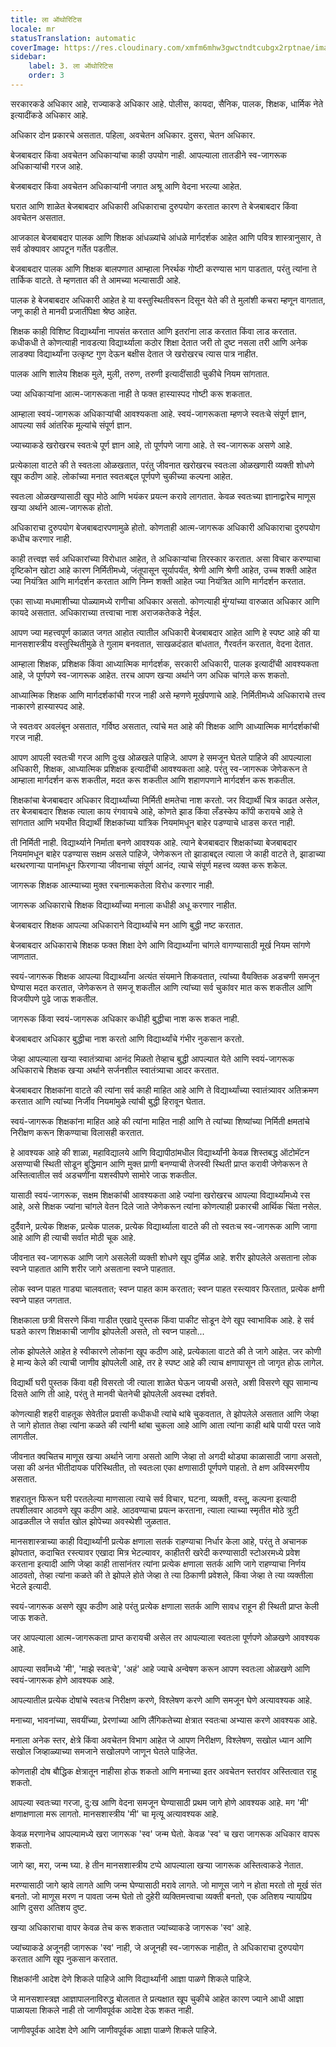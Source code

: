 ```yaml
---
title: ला ऑथोरिटिस
locale: mr
statusTranslation: automatic
coverImage: https://res.cloudinary.com/xmfm6mhw3gwctndtcubgx2rptnae/image/upload/v1740337243/small_cover_educacion_fundamental_a051170f1c.webp
sidebar:
    label: 3. ला ऑथोरिटिस
    order: 3
---
```

सरकारकडे अधिकार आहे, राज्याकडे अधिकार आहे. पोलीस, कायदा, सैनिक, पालक, शिक्षक, धार्मिक नेते इत्यादींकडे अधिकार आहे.

अधिकार दोन प्रकारचे असतात. पहिला, अवचेतन अधिकार. दुसरा, चेतन अधिकार.

बेजबाबदार किंवा अवचेतन अधिकार्‍यांचा काही उपयोग नाही. आपल्याला तातडीने स्व-जागरूक अधिकार्‍यांची गरज आहे.

बेजबाबदार किंवा अवचेतन अधिकार्‍यांनी जगात अश्रू आणि वेदना भरल्या आहेत.

घरात आणि शाळेत बेजबाबदार अधिकारी अधिकाराचा दुरुपयोग करतात कारण ते बेजबाबदार किंवा अवचेतन असतात.

आजकाल बेजबाबदार पालक आणि शिक्षक आंधळ्यांचे आंधळे मार्गदर्शक आहेत आणि पवित्र शास्त्रानुसार, ते सर्व डोक्यावर आपटून गर्तेत पडतील.

बेजबाबदार पालक आणि शिक्षक बालपणात आम्हाला निरर्थक गोष्टी करण्यास भाग पाडतात, परंतु त्यांना ते तार्किक वाटते. ते म्हणतात की ते आमच्या भल्यासाठी आहे.

पालक हे बेजबाबदार अधिकारी आहेत हे या वस्तुस्थितीवरून दिसून येते की ते मुलांशी कचरा म्हणून वागतात, जणू काही ते मानवी प्रजातींपेक्षा श्रेष्ठ आहेत.

शिक्षक काही विशिष्ट विद्यार्थ्यांना नापसंत करतात आणि इतरांना लाड करतात किंवा लाड करतात. कधीकधी ते कोणत्याही नावडत्या विद्यार्थ्याला कठोर शिक्षा देतात जरी तो दुष्ट नसला तरी आणि अनेक लाडक्या विद्यार्थ्यांना उत्कृष्ट गुण देऊन बक्षीस देतात जे खरोखरच त्यास पात्र नाहीत.

पालक आणि शालेय शिक्षक मुले, मुली, तरुण, तरुणी इत्यादींसाठी चुकीचे नियम सांगतात.

ज्या अधिकार्‍यांना आत्म-जागरूकता नाही ते फक्त हास्यास्पद गोष्टी करू शकतात.

आम्हाला स्वयं-जागरूक अधिकार्‍यांची आवश्यकता आहे. स्वयं-जागरूकता म्हणजे स्वतःचे संपूर्ण ज्ञान, आपल्या सर्व आंतरिक मूल्यांचे संपूर्ण ज्ञान.

ज्याच्याकडे खरोखरच स्वतःचे पूर्ण ज्ञान आहे, तो पूर्णपणे जागा आहे. ते स्व-जागरूक असणे आहे.

प्रत्येकाला वाटते की ते स्वतःला ओळखतात, परंतु जीवनात खरोखरच स्वतःला ओळखणारी व्यक्ती शोधणे खूप कठीण आहे. लोकांच्या मनात स्वतःबद्दल पूर्णपणे चुकीच्या कल्पना आहेत.

स्वतःला ओळखण्यासाठी खूप मोठे आणि भयंकर प्रयत्न करावे लागतात. केवळ स्वतःच्या ज्ञानाद्वारेच माणूस खऱ्या अर्थाने आत्म-जागरूक होतो.

अधिकाराचा दुरुपयोग बेजबाबदारपणामुळे होतो. कोणताही आत्म-जागरूक अधिकारी अधिकाराचा दुरुपयोग कधीच करणार नाही.

काही तत्त्वज्ञ सर्व अधिकारांच्या विरोधात आहेत, ते अधिकार्‍यांचा तिरस्कार करतात. असा विचार करण्याचा दृष्टिकोन खोटा आहे कारण निर्मितीमध्ये, जंतूपासून सूर्यापर्यंत, श्रेणी आणि श्रेणी आहेत, उच्च शक्ती आहेत ज्या नियंत्रित आणि मार्गदर्शन करतात आणि निम्न शक्ती आहेत ज्या नियंत्रित आणि मार्गदर्शन करतात.

एका साध्या मधमाशीच्या पोळ्यामध्ये राणीचा अधिकार असतो. कोणत्याही मुंग्यांच्या वारुळात अधिकार आणि कायदे असतात. अधिकाराच्या तत्त्वाचा नाश अराजकतेकडे नेईल.

आपण ज्या महत्त्वपूर्ण काळात जगत आहोत त्यातील अधिकारी बेजबाबदार आहेत आणि हे स्पष्ट आहे की या मानसशास्त्रीय वस्तुस्थितीमुळे ते गुलाम बनवतात, साखळदंडात बांधतात, गैरवर्तन करतात, वेदना देतात.

आम्हाला शिक्षक, प्रशिक्षक किंवा आध्यात्मिक मार्गदर्शक, सरकारी अधिकारी, पालक इत्यादींची आवश्यकता आहे, जे पूर्णपणे स्व-जागरूक आहेत. तरच आपण खऱ्या अर्थाने जग अधिक चांगले करू शकतो.

आध्यात्मिक शिक्षक आणि मार्गदर्शकांची गरज नाही असे म्हणणे मूर्खपणाचे आहे. निर्मितीमध्ये अधिकाराचे तत्त्व नाकारणे हास्यास्पद आहे.

जे स्वतःवर अवलंबून असतात, गर्विष्ठ असतात, त्यांचे मत आहे की शिक्षक आणि आध्यात्मिक मार्गदर्शकांची गरज नाही.

आपण आपली स्वतःची गरज आणि दुःख ओळखले पाहिजे. आपण हे समजून घेतले पाहिजे की आपल्याला अधिकारी, शिक्षक, आध्यात्मिक प्रशिक्षक इत्यादींची आवश्यकता आहे. परंतु स्व-जागरूक जेणेकरून ते आम्हाला मार्गदर्शन करू शकतील, मदत करू शकतील आणि शहाणपणाने मार्गदर्शन करू शकतील.

शिक्षकांचा बेजबाबदार अधिकार विद्यार्थ्यांच्या निर्मिती क्षमतेचा नाश करतो. जर विद्यार्थी चित्र काढत असेल, तर बेजबाबदार शिक्षक त्याला काय रंगवायचे आहे, कोणते झाड किंवा लँडस्केप कॉपी करायचे आहे ते सांगतात आणि भयभीत विद्यार्थी शिक्षकांच्या यांत्रिक नियमांमधून बाहेर पडण्याचे धाडस करत नाही.

ती निर्मिती नाही. विद्यार्थ्याने निर्माता बनणे आवश्यक आहे. त्याने बेजबाबदार शिक्षकांच्या बेजबाबदार नियमांमधून बाहेर पडण्यास सक्षम असले पाहिजे, जेणेकरून तो झाडाबद्दल त्याला जे काही वाटते ते, झाडाच्या थरथरणाऱ्या पानांमधून फिरणाऱ्या जीवनाचा संपूर्ण आनंद, त्याचे संपूर्ण महत्त्व व्यक्त करू शकेल.

जागरूक शिक्षक आत्म्याच्या मुक्त रचनात्मकतेला विरोध करणार नाही.

जागरूक अधिकाराचे शिक्षक विद्यार्थ्यांच्या मनाला कधीही अधू करणार नाहीत.

बेजबाबदार शिक्षक आपल्या अधिकाराने विद्यार्थ्यांचे मन आणि बुद्धी नष्ट करतात.

बेजबाबदार अधिकाराचे शिक्षक फक्त शिक्षा देणे आणि विद्यार्थ्यांना चांगले वागण्यासाठी मूर्ख नियम सांगणे जाणतात.

स्वयं-जागरूक शिक्षक आपल्या विद्यार्थ्यांना अत्यंत संयमाने शिकवतात, त्यांच्या वैयक्तिक अडचणी समजून घेण्यास मदत करतात, जेणेकरून ते समजू शकतील आणि त्यांच्या सर्व चुकांवर मात करू शकतील आणि विजयीपणे पुढे जाऊ शकतील.

जागरूक किंवा स्वयं-जागरूक अधिकार कधीही बुद्धीचा नाश करू शकत नाही.

बेजबाबदार अधिकार बुद्धीचा नाश करतो आणि विद्यार्थ्यांचे गंभीर नुकसान करतो.

जेव्हा आपल्याला खऱ्या स्वातंत्र्याचा आनंद मिळतो तेव्हाच बुद्धी आपल्यात येते आणि स्वयं-जागरूक अधिकाराचे शिक्षक खऱ्या अर्थाने सर्जनशील स्वातंत्र्याचा आदर करतात.

बेजबाबदार शिक्षकांना वाटते की त्यांना सर्व काही माहित आहे आणि ते विद्यार्थ्यांच्या स्वातंत्र्यावर अतिक्रमण करतात आणि त्यांच्या निर्जीव नियमांमुळे त्यांची बुद्धी हिरावून घेतात.

स्वयं-जागरूक शिक्षकांना माहित आहे की त्यांना माहित नाही आणि ते त्यांच्या शिष्यांच्या निर्मिती क्षमतांचे निरीक्षण करून शिकण्याचा विलासही करतात.

हे आवश्यक आहे की शाळा, महाविद्यालये आणि विद्यापीठांमधील विद्यार्थ्यांनी केवळ शिस्तबद्ध ऑटोमॅटन असण्याची स्थिती सोडून बुद्धिमान आणि मुक्त प्राणी बनण्याची तेजस्वी स्थिती प्राप्त करावी जेणेकरून ते अस्तित्वातील सर्व अडचणींना यशस्वीपणे सामोरे जाऊ शकतील.

यासाठी स्वयं-जागरूक, सक्षम शिक्षकांची आवश्यकता आहे ज्यांना खरोखरच आपल्या विद्यार्थ्यांमध्ये रस आहे, असे शिक्षक ज्यांना चांगले वेतन दिले जाते जेणेकरून त्यांना कोणत्याही प्रकारची आर्थिक चिंता नसेल.

दुर्दैवाने, प्रत्येक शिक्षक, प्रत्येक पालक, प्रत्येक विद्यार्थ्याला वाटते की तो स्वतःच स्व-जागरूक आणि जागा आहे आणि ही त्याची सर्वात मोठी चूक आहे.

जीवनात स्व-जागरूक आणि जागे असलेली व्यक्ती शोधणे खूप दुर्मिळ आहे. शरीर झोपलेले असताना लोक स्वप्ने पाहतात आणि शरीर जागे असताना स्वप्ने पाहतात.

लोक स्वप्न पाहत गाड्या चालवतात; स्वप्न पाहत काम करतात; स्वप्न पाहत रस्त्यावर फिरतात, प्रत्येक क्षणी स्वप्ने पाहत जगतात.

शिक्षकाला छत्री विसरणे किंवा गाडीत एखादे पुस्तक किंवा पाकीट सोडून देणे खूप स्वाभाविक आहे. हे सर्व घडते कारण शिक्षकाची जाणीव झोपलेली असते, तो स्वप्न पाहतो...

लोक झोपलेले आहेत हे स्वीकारणे लोकांना खूप कठीण आहे, प्रत्येकाला वाटते की ते जागे आहेत. जर कोणी हे मान्य केले की त्याची जाणीव झोपलेली आहे, तर हे स्पष्ट आहे की त्याच क्षणापासून तो जागृत होऊ लागेल.

विद्यार्थी घरी पुस्तक किंवा वही विसरतो जी त्याला शाळेत घेऊन जायची असते, अशी विसरणे खूप सामान्य दिसते आणि ती आहे, परंतु ते मानवी चेतनेची झोपलेली अवस्था दर्शवते.

कोणत्याही शहरी वाहतूक सेवेतील प्रवासी कधीकधी त्यांचे थांबे चुकवतात, ते झोपलेले असतात आणि जेव्हा ते जागे होतात तेव्हा त्यांना कळते की त्यांनी थांबा चुकला आहे आणि आता त्यांना काही थांबे पायी परत जावे लागतील.

जीवनात क्वचितच माणूस खऱ्या अर्थाने जागा असतो आणि जेव्हा तो अगदी थोड्या काळासाठी जागा असतो, जसा की अनंत भीतीदायक परिस्थितीत, तो स्वतःला एका क्षणासाठी पूर्णपणे पाहतो. ते क्षण अविस्मरणीय असतात.

शहरातून फिरून घरी परतलेल्या माणसाला त्याचे सर्व विचार, घटना, व्यक्ती, वस्तू, कल्पना इत्यादी तपशीलवार आठवणे खूप कठीण आहे. आठवण्याचा प्रयत्न करताना, त्याला त्याच्या स्मृतीत मोठे त्रुटी आढळतील जे सर्वात खोल झोपेच्या अवस्थेशी जुळतात.

मानसशास्त्राच्या काही विद्यार्थ्यांनी प्रत्येक क्षणाला सतर्क राहण्याचा निर्धार केला आहे, परंतु ते अचानक झोपतात, कदाचित रस्त्यावर एखादा मित्र भेटल्यावर, काहीतरी खरेदी करण्यासाठी स्टोअरमध्ये प्रवेश करताना इत्यादी आणि जेव्हा काही तासांनंतर त्यांना प्रत्येक क्षणाला सतर्क आणि जागे राहण्याचा निर्णय आठवतो, तेव्हा त्यांना कळते की ते झोपले होते जेव्हा ते त्या ठिकाणी प्रवेशले, किंवा जेव्हा ते त्या व्यक्तीला भेटले इत्यादी.

स्वयं-जागरूक असणे खूप कठीण आहे परंतु प्रत्येक क्षणाला सतर्क आणि सावध राहून ही स्थिती प्राप्त केली जाऊ शकते.

जर आपल्याला आत्म-जागरूकता प्राप्त करायची असेल तर आपल्याला स्वतःला पूर्णपणे ओळखणे आवश्यक आहे.

आपल्या सर्वांमध्ये 'मी', 'माझे स्वतःचे', 'अहं' आहे ज्याचे अन्वेषण करून आपण स्वतःला ओळखणे आणि स्वयं-जागरूक होणे आवश्यक आहे.

आपल्यातील प्रत्येक दोषांचे स्वतःच निरीक्षण करणे, विश्लेषण करणे आणि समजून घेणे अत्यावश्यक आहे.

मनाच्या, भावनांच्या, सवयींच्या, प्रेरणांच्या आणि लैंगिकतेच्या क्षेत्रात स्वतःचा अभ्यास करणे आवश्यक आहे.

मनाला अनेक स्तर, क्षेत्रे किंवा अवचेतन विभाग आहेत जे आपण निरीक्षण, विश्लेषण, सखोल ध्यान आणि सखोल जिव्हाळ्याच्या समजाने सखोलपणे जाणून घेतले पाहिजेत.

कोणताही दोष बौद्धिक क्षेत्रातून नाहीसा होऊ शकतो आणि मनाच्या इतर अवचेतन स्तरांवर अस्तित्वात राहू शकतो.

आपल्या स्वतःच्या गरजा, दु:ख आणि वेदना समजून घेण्यासाठी प्रथम जागे होणे आवश्यक आहे. मग 'मी' क्षणाक्षणाला मरू लागतो. मानसशास्त्रीय 'मी' चा मृत्यू अत्यावश्यक आहे.

केवळ मरणानेच आपल्यामध्ये खरा जागरूक 'स्व' जन्म घेतो. केवळ 'स्व' च खरा जागरूक अधिकार वापरू शकतो.

जागे व्हा, मरा, जन्म घ्या. हे तीन मानसशास्त्रीय टप्पे आपल्याला खऱ्या जागरूक अस्तित्वाकडे नेतात.

मरण्यासाठी जागे व्हावे लागते आणि जन्म घेण्यासाठी मरावे लागते. जो माणूस जागे न होता मरतो तो मूर्ख संत बनतो. जो माणूस मरण न पावता जन्म घेतो तो दुहेरी व्यक्तिमत्त्वाचा व्यक्ती बनतो, एक अतिशय न्यायप्रिय आणि दुसरा अतिशय दुष्ट.

खऱ्या अधिकाराचा वापर केवळ तेच करू शकतात ज्यांच्याकडे जागरूक 'स्व' आहे.

ज्यांच्याकडे अजूनही जागरूक 'स्व' नाही, जे अजूनही स्व-जागरूक नाहीत, ते अधिकाराचा दुरुपयोग करतात आणि खूप नुकसान करतात.

शिक्षकांनी आदेश देणे शिकले पाहिजे आणि विद्यार्थ्यांनी आज्ञा पाळणे शिकले पाहिजे.

जे मानसशास्त्रज्ञ आज्ञापालनाविरुद्ध बोलतात ते प्रत्यक्षात खूप चुकीचे आहेत कारण ज्याने आधी आज्ञा पाळायला शिकले नाही तो जाणीवपूर्वक आदेश देऊ शकत नाही.

जाणीवपूर्वक आदेश देणे आणि जाणीवपूर्वक आज्ञा पाळणे शिकले पाहिजे.

